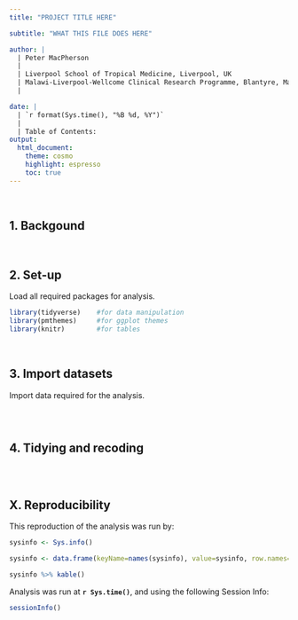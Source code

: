 ```yaml
---
title: "PROJECT TITLE HERE"

subtitle: "WHAT THIS FILE DOES HERE"

author: |
  | Peter MacPherson
  |
  | Liverpool School of Tropical Medicine, Liverpool, UK
  | Malawi-Liverpool-Wellcome Clinical Research Programme, Blantyre, Malawi
  |

date: | 
  | `r format(Sys.time(), "%B %d, %Y")`
  |
  | Table of Contents:
output: 
  html_document:
    theme: cosmo
    highlight: espresso
    toc: true
---
```


<br>

## 1. Backgound


<br>

## 2. Set-up

Load all required packages for analysis.

```r
library(tidyverse)    #for data manipulation
library(pmthemes)     #for ggplot themes
library(knitr)        #for tables

```

<br>

## 3. Import datasets

Import data required for the analysis.

```r



```

<br>

## 4. Tidying and recoding

```r

```


<br>

## X. Reproducibility

This reproduction of the analysis was run by: 

```r

sysinfo <- Sys.info()

sysinfo <- data.frame(keyName=names(sysinfo), value=sysinfo, row.names=NULL)

sysinfo %>% kable()
```

Analysis was run at **`r Sys.time()`**, and using the following Session Info:

```r
sessionInfo()
```

